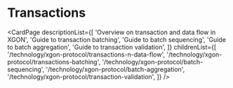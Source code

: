 # Transactions

<CardPage
  descriptionList={[
    'Overview on transaction and data flow in XGON',
    'Guide to transaction batching',
    'Guide to batch sequencing',
    'Guide to batch aggregation',
    'Guide to transaction validation',
  ]}
  childrenList={[
    '/technology/xgon-protocol/transactions-n-data-flow',
    '/technology/xgon-protocol/transactions-batching',
    '/technology/xgon-protocol/batch-sequencing',
    '/technology/xgon-protocol/batch-aggregation',
    '/technology/xgon-protocol/transaction-validation',
  ]}
/>